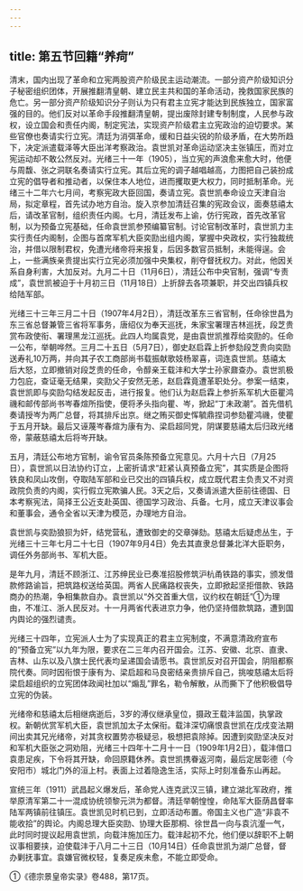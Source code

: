 ```yaml
---
---
---
```

title: 第五节回籍“养疴”
---



清末，国内出现了革命和立宪两股资产阶级民主运动潮流。一部分资产阶级知识分子秘密组织团体，开展推翻清皇朝、建立民主共和国的革命活动，挽救国家民族的危亡。另一部分资产阶级知识分子则认为只有君主立宪才能达到民族独立，国家富强的目的。他们反对以革命手段推翻清皇朝，提出废除封建专制制度，人民参与政权，设立国会和责任内阁，制定宪法，实现资产阶级君主立宪政治的迫切要求。某些官僚也奏请实行立宪。清廷为消弭革命，缓和日益尖锐的阶级矛盾，在大势所趋下，决定派遣载泽等大臣出洋考察政治。袁世凯对革命运动坚决主张镇压，而对立宪运动却不敢公然反对。光绪三十一年（1905），当立宪的声浪愈来愈大时，他便与周馥、张之洞联名奏请实行立宪。其后立宪的调子越唱越高，力图把自己装扮成立宪的倡导者和推动者，以保住本人地位，进而攫取更大权力，同时抵制革命。光绪三十二年六七月间，考察宪政大臣回国，奏请立宪。袁世凯奉命设立天津自治局，拟定章程，首先试办地方自治。旋入京参加清廷召集的宪政会议，面奏慈禧太后，请改革官制，组织责任内阁。七月，清廷发布上谕，仿行宪政，首先改革官制，以为预备立宪基础，任命袁世凯参预编纂官制。讨论官制改革时，袁世凯力主实行责任内阁制，企图与首席军机大臣奕劻出组内阁，掌握中央政权，实行独裁统治，并借以限制君权，免遭光绪帝将来报复，后因多数官员抵制，未能得逞。会上，一些满族亲贵提出实行立宪必须加强中央集权，削夺督抚权力。对此，他因关系自身利害，大加反对。九月二十日（11月6日），清廷公布中央官制，强调“专责成”，袁世凯被迫于十月初三日（11月18日）上折辞去各项兼职，并交出四镇兵权给陆军部。

光绪三十三年三月二十日（1907年4月2日），清廷改革东三省官制，任命徐世昌为东三省总督兼管三省将军事务，唐绍仪为奉天巡抚，朱家宝署理吉林巡抚，段芝贵赏布政使衔、署理黑龙江巡抚。此四人均属袁党，是由袁世凯推荐给奕劻的。任命一公布，举朝哗然。三月二十五日（5月7日），御史赵启霖上折参劾段芝贵向奕劻送寿礼10万两，并向其子农工商部尚书载振献歌妓杨翠喜，词连袁世凯。慈禧太后大怒，立即撤销对段芝贵的任命，令醇亲王载沣和大学士孙家鼐查办。袁世凯极力包庇，查证毫无结果，奕劻父子安然无恙，赵启霖竟遭革职处分。参案一结束，袁世凯即与奕劻勾结发起反击，进行报复。他们认为赵启霖上参折系军机大臣瞿鸿禨和邮传部尚书岑春煊所指使，便将矛头指向瞿、岑，掀起“丁未政潮”。首先借机奏请授岑为两广总督，将其排斥出京。继之贿买御史恽毓鼎捏词参劾瞿鸿禨，使瞿于五月开缺。最后又诬蔑岑春煊为康有为、梁启超同党，阴谋要慈禧太后归政光绪帝，蒙蔽慈禧太后将岑开缺。

五月，清廷公布地方官制，谕令官员条陈预备立宪意见。六月十六日（7月25日），袁世凯以日法协约订立，上密折请求“赶紧认真预备立宪”，其实质是企图将铁良和凤山攻倒，夺取陆军部和业已交出的四镇兵权，成立既代君主负责又不对资政院负责的内阁，实行假立宪欺骗人民。3天之后，又奏请派遣大臣前往德国、日本考察宪法，简择王公近支赴英国、德国学习政治、兵备。七月，成立天津议事会和董事会，通令全省以天津为模范，办理地方自治。

袁世凯与奕劻狼狈为奸，结党营私，遭致御史的交章弹劾。慈禧太后疑虑丛生，于光绪三十三年七月二十七日（1907年9月4日）免去其直隶总督兼北洋大臣职务，调任外务部尚书、军机大臣。

是年九月，清廷不顾浙江、江苏绅民业已奏准招股修筑沪杭甬铁路的事实，颁发借款修路谕旨，把筑路权送给英国。两省人民痛路权丧失，立即掀起坚拒借款、铁路商办的热潮，争相集款自办。袁世凯以“外交首重大信，议约权在朝廷”①为理由，不准江、浙人民反对。十一月两省代表进京力争，他仍坚持借款筑路，遭到国内舆论的强烈谴责。

光绪三十四年，立宪派人士为了实现真正的君主立宪制度，不满意清政府宣布的“预备立宪”以九年为限，要求在二三年内召开国会。江苏、安徽、北京、直隶、吉林、山东以及八旗士民代表均呈递国会请愿书。袁世凯反对召开国会，阴阻都察院代奏。同时因衔恨于康有为、梁启超和马良密结亲贵排斥自己，挑唆慈禧太后将梁启超组织的立宪团体政闻社加以“煽乱”罪名，勒令解散，从而撕下了他积极倡导立宪的伪装。

光绪帝和慈禧太后相继病逝后，3岁的溥仪继承皇位，摄政王载沣监国，执掌政权。新朝优赏军机大臣，袁世凯加太子太保衔。载沣深切痛恨袁世凯在戊戌变法期间出卖其兄光绪帝，对其贪权置势亦极疑忌，极想把袁除掉。因遭到奕劻坚决反对和军机大臣张之洞劝阻，光绪三十四年十二月十一日（1909年1月2日），载沣借口袁患足疾，下令将其开缺，命回原籍休养。袁世凯携眷返河南，最后定居彰德（今安阳市）城北门外的洹上村。表面上过着隐逸生活，实际上时刻准备东山再起。

宣统三年（1911）武昌起义爆发后，革命党人连克武汉三镇，建立湖北军政府，推举原清军第二十一混成协统领黎元洪为都督。清廷举朝惶惶，命陆军大臣荫昌督率陆军两镇前往镇压。袁世凯见时机已到，立即活动布置。帝国主义也广造“非袁不能收拾”的舆论。内阁总理大臣奕劻、协理大臣那桐、徐世昌一向与袁沆瀣一气，此时同时提议起用袁世凯，向载沣施加压力。载沣起初不允，他们便以辞职不上朝议事相要挟，迫使载沣于八月二十三日（10月14日）任命袁世凯为湖广总督，督办剿抚事宜。袁嫌官微权轻，复奏足疾未愈，不能立即受命。

①《德宗景皇帝实录》卷488，第17页。